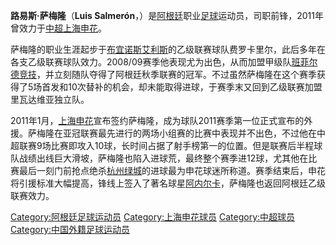 {{BLP unsourced |time=2011-03-05}}

{{noteta|G1=足球}}{{Football player infobox
| playername = 萨梅隆
| image = [[File:LuisSalmeron.jpg|240px]]
| fullname = 路易斯·安赫尔·萨梅隆
| englishfullname = Luis Ángel Salmerón
| nickname = 波比 (Pupi)
| countryofbirth = {{ARG}}
| cityofbirth = [[科尔多瓦_(阿根廷)|科尔多瓦]]
| dateofbirth = {{birth date and age|1982|3|18}}
| height = {{height|m=1.85}}
| position = 前锋
| currentclub = {{flagicon|ARG}}[[西部铁路俱乐部|费罗]]
| youthyears =
| youthclubs =
| years = 1999-2008年<br/>2000-2001年<br/>2004-2005年<br/>2006-2007年<br/>2008-2009年<br/>2009-2010年<br/>2010年<br/>2011年<br/>2012-
| clubs = {{flagicon|ARG}}[[西部铁路俱乐部|费罗]]<br/>→{{flagicon|ARG}}{{tsl|en|Deportivo Armenio||阿梅尼奥}}''(租借)''<br/>→{{flagicon|ARG}}[[亚特兰大竞技俱乐部|阿特兰大竞技]]''(租借)''<br/>→{{flagicon|ARG}}[[堤格雷竞技俱乐部|堤格雷竞技]]''(租借)''<br/>{{flagicon|ARG}}[[泰拿尼斯體育會|塔勒雷斯]]<br/>{{flagicon|ARG}}[[班菲尔德竞技俱乐部|班菲尔德]]<br/>{{flagicon|ARG}}[[里瓦达维亚独立体育俱乐部|里瓦达维亚独立]]<br/>{{flagicon|CHN}}[[上海申花|上海申花]]<br/>{{flagicon|ARG}}[[西部铁路俱乐部|西部铁路]]
| caps(goals) = 76 (29)<br/>24 (3)<br/>6 (0)<br/>37 (2)<br/>32 (18)<br/>15 (0)<br/>11 (4)<br/>24 (12)
|}}
'''路易斯·萨梅隆'''（'''Luis Salmerón'''，{{bd|1982年|3月18日|||S}}）是[[阿根廷|阿根廷]]职业[[足球|足球]]运动员，司职前锋，2011年曾效力于[[中国足球超级联赛|中超]][[上海申花|上海申花]]。

萨梅隆的职业生涯起步于[[布宜诺斯艾利斯|布宜诺斯艾利斯]]的乙级联赛球队费罗卡里尔，此后多年在各支乙级联赛球队效力。2008/09赛季他表现尤为出色，从而加盟甲级队[[班菲尔德竞技俱乐部|班菲尔德竞技]]，并立刻随队夺得了阿根廷秋季联赛的冠军。不过虽然萨梅隆在这个赛季获得了5场首发和10次替补的机会，却未能取得进球，于赛季末又回到乙级联赛加盟里瓦达维亚独立队。

2011年1月，[[上海申花|上海申花]]宣布签约萨梅隆，成为球队2011赛季第一位正式宣布的外援。萨梅隆在亚冠联赛最先进行的两场小组赛的比赛中表现并不出色，不过他在中超联赛9场比赛即攻入10球，长时间占据了射手榜第一的位置。但是联赛后半程球队战绩出线巨大滑坡，萨梅隆也陷入进球荒，最终整个赛季进12球，尤其他在比赛最后一刻门前抢点绝杀[[杭州绿城|杭州绿城]]的进球最为申花球迷所称道。赛季结束后，申花将引援标准大幅提高，锋线上签入了著名球星[[阿内尔卡|阿内尔卡]]，萨梅隆也返回阿根廷乙级联赛效力。

{{DEFAULTSORT:SALMERON, Luis}}
[[Category:阿根廷足球运动员|Category:阿根廷足球运动员]]
[[Category:上海申花球员|Category:上海申花球员]]
[[Category:中超球员|Category:中超球员]]
[[Category:中国外籍足球运动员|Category:中国外籍足球运动员]]